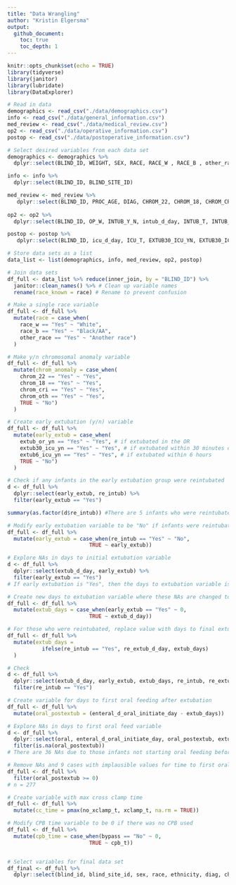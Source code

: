 ```yaml
---
title: "Data Wrangling"
author: "Kristin Elgersma"
output: 
  github_document:
    toc: true
    toc_depth: 1
---
```


```r
knitr::opts_chunk$set(echo = TRUE)
library(tidyverse)
library(janitor)
library(lubridate)
library(DataExplorer)
```

```r
# Read in data
demographics <- read_csv("./data/demographics.csv")
info <- read_csv("./data/general_information.csv")
med_review <- read_csv("./data/medical_review.csv")
op2 <- read_csv("./data/operative_information.csv")
postop <- read_csv("./data/postoperative_information.csv")
```

```r
# Select desired variables from each data set
demographics <- demographics %>%
  dplyr::select(BLIND_ID, WEIGHT, SEX, RACE, RACE_W , RACE_B , other_race, ETHNICITY)

info <- info %>%
  dplyr::select(BLIND_ID, BLIND_SITE_ID)

med_review <- med_review %>%
   dplyr::select(BLIND_ID, PROC_AGE, DIAG, CHROM_22, CHROM_18, CHROM_CRI, CHROM_OTH)
   
op2 <- op2 %>%
  dplyr::select(BLIND_ID, OP_W, INTUB_Y_N, intub_d_day, INTUB_T, INTUB_OR_T, BYPASS, NO_XCLAMP_T, XCLAMP_T, CPB_T, EXTUB_OR_YN, EXTUB_OR_T, EXIT_T)

postop <- postop %>%
   dplyr::select(BLIND_ID, icu_d_day, ICU_T, EXTUB30_ICU_YN, EXTUB30_ICU_T, EXTUB6_ICU_YN, EXTUB6_T, extub_d_day, EXTUB_T, RE_INTUB, re_intub_d_day, RE_INTUB_T, re_extub_d_day, RE_EXTUB_T, ENTERAL, enteral_d_initiate_day, ENTERAL_T_INITIATE, ORAL, enteral_d_oral_initiate_day, ENTERAL_T_ORAL_INITIATE, TUBE)
```

```r
# Store data sets as a list
data_list <- list(demographics, info, med_review, op2, postop)  

# Join data sets
df_full <- data_list %>% reduce(inner_join, by = "BLIND_ID") %>%
  janitor::clean_names() %>% # Clean up variable names
  rename(race_known = race) # Rename to prevent confusion

# Make a single race variable
df_full <- df_full %>%
  mutate(race = case_when(
    race_w == "Yes" ~ "White",
    race_b == "Yes" ~ "Black/AA",
    other_race == "Yes" ~ "Another race")
  )

# Make y/n chromosomal anomaly variable
df_full <- df_full %>%
  mutate(chrom_anomaly = case_when(
    chrom_22 == "Yes" ~ "Yes",
    chrom_18 == "Yes" ~ "Yes",
    chrom_cri == "Yes" ~ "Yes",
    chrom_oth == "Yes" ~ "Yes",
    TRUE ~ "No")
  ) 

# Create early extubation (y/n) variable
df_full <- df_full %>%
  mutate(early_extub = case_when(
    extub_or_yn == "Yes" ~ "Yes", # if extubated in the OR
    extub30_icu_yn == "Yes" ~ "Yes", # if extubated within 30 minutes of ICU arrival
    extub6_icu_yn == "Yes" ~ "Yes", # if extubated within 6 hours
    TRUE ~ "No")
  ) 

# Check if any infants in the early extubation group were reintubated
d <- df_full %>%
  dplyr::select(early_extub, re_intub) %>%
  filter(early_extub == "Yes")

summary(as.factor(d$re_intub)) #There are 5 infants who were reintubated after early extubation

# Modify early extubation variable to be "No" if infants were reintubated
df_full <- df_full %>% 
  mutate(early_extub = case_when(re_intub == "Yes" ~ "No",
                          TRUE ~ early_extub))

# Explore NAs in days to initial extubation variable
d <- df_full %>%
  dplyr::select(extub_d_day, early_extub) %>%
  filter(early_extub == "Yes")
# If early extubation is "Yes", then the days to extubation variable is NA

# Create new days to extubation variable where these NAs are changed to 0 days
df_full <- df_full %>% 
  mutate(extub_days = case_when(early_extub == "Yes" ~ 0,
                          TRUE ~ extub_d_day))

# For those who were reintubated, replace value with days to final extubation
df_full <- df_full %>%
  mutate(extub_days = 
           ifelse(re_intub == "Yes", re_extub_d_day, extub_days)
  )

# Check 
d <- df_full %>%
  dplyr::select(extub_d_day, early_extub, extub_days, re_intub, re_extub_d_day) %>%
  filter(re_intub == "Yes")

# Create variable for days to first oral feeding after extubation
df_full <- df_full %>%
  mutate(oral_postextub = (enteral_d_oral_initiate_day - extub_days))

# Explore NAs in days to first oral feed variable 
d <- df_full %>%
  dplyr::select(oral, enteral_d_oral_initiate_day, oral_postextub, extub_d_day, early_extub, extub_days, re_intub, re_extub_d_day) %>%
  filter(is.na(oral_postextub))
# There are 36 NAs due to those infants not starting oral feeding before ICU discharge

# Remove NAs and 9 cases with implausible values for time to first oral feed (negative value)
df_full <- df_full %>%
  filter(oral_postextub >= 0)
# n = 277

# Create variable with max cross clamp time
df_full <- df_full %>%
  mutate(cc_time = pmax(no_xclamp_t, xclamp_t, na.rm = TRUE))

# Modify CPB time variable to be 0 if there was no CPB used
df_full <- df_full %>% 
  mutate(cpb_time = case_when(bypass == "No" ~ 0,
                          TRUE ~ cpb_t))


# Select variables for final data set
df_final <- df_full %>%
  dplyr::select(blind_id, blind_site_id, sex, race, ethnicity, diag, chrom_anomaly, proc_age, op_w, cpb_time, cc_time, early_extub, extub_days, enteral_t_oral_initiate, oral_postextub)
```
